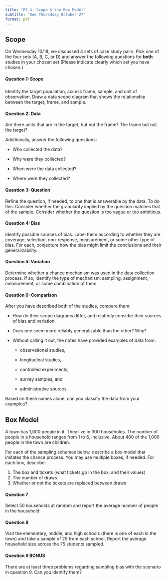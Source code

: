 ```yaml
---
title: "PS 4: Scope & the Box Model"
subtitle: "Due Thursdsay October 27" 
format: pdf
---
```


## Scope

On Wednesday 10/18, we discussed 4 sets of case study pairs. Pick one of the four sets (A, B, C, or D) and answer the following questions for **both** studies in your chosen set (Please indicate clearly which set you have chosen.)

##### Question 1: Scope

Identify the target population, access frame, sample, and unit of observation. Draw a data scope diagram that shows the relationship between the target, frame, and sample.

#### Question 2: Data

Are there units that are in the target, but not the frame? The frame but not the target?

Additionally, answer the following questions:

-   Who collected the data?

-   Why were they collected?

-   When were the data collected?

-   Where were they collected?

#### Question 3: Question

Refine the question, if needed, to one that is answerable by the data. To do this: Consider whether the granularity implied by the question matches that of the sample. Consider whether the question is too vague or too ambitious.

#### Question 4: Bias

Identify possible sources of bias. Label them according to whether they are coverage, selection, non-response, measurement, or some other type of bias. For each, conjecture how the bias might limit the conclusions and their generalizability.

#### Question 5: Variation

Determine whether a chance mechanism was used in the data collection process. If so, identify the type of mechanism: sampling, assignment, measurement, or some combination of them.

#### Question 6: Comparison

After you have described both of the studies, compare them:

-   How do their scope diagrams differ, and relatedly consider their sources of bias and variation.

-   Does one seem more reliably generalizable than the other? Why?

-   Without calling it out, the notes have provided examples of data from:

    -   observational studies,

    -   longitudinal studies,

    -   controlled experiments,

    -   survey samples, and

    -   administrative sources.

Based on these names alone, can you classify the data from your examples?

## Box Model

A town has 1,000 people in it. They live in 300 households. The number of people in a household ranges from 1 to 6, inclusive. About 400 of the 1,000 people in the town are children.

For each of the sampling schemes below, describe a box model that imitates the chance process. You may use multiple boxes, if needed. For each box, describe:

1.  The box and tickets (what tickets go in the box, and their values)
2.  The number of draws
3.  Whether or not the tickets are replaced between draws

#### Question 7

Select 50 households at random and report the average number of people in the household.

#### Question 8

Visit the elementary, middle, and high schools (there is one of each in the town) and take a sample of 25 from each school. Report the average household size across the 75 students sampled.

#### Question 9 BONUS

There are at least three problems regarding sampling bias with the scenario in question 9. Can you identify them?
